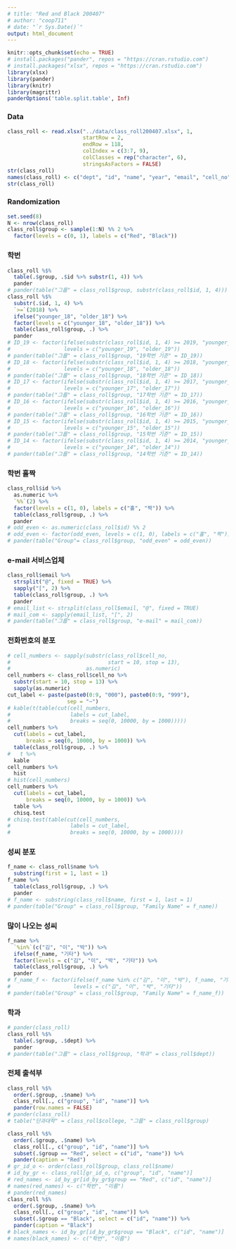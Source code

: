 ```yaml
---
# title: "Red and Black 200407"
# author: "coop711"
# date: "`r Sys.Date()`"
output: html_document
---
```


```r
knitr::opts_chunk$set(echo = TRUE)
# install.packages("pander", repos = "https://cran.rstudio.com")
# install.packages("xlsx", repos = "https://cran.rstudio.com")
library(xlsx)
library(pander)
library(knitr)
library(magrittr)
panderOptions('table.split.table', Inf)
```

### Data

```r
class_roll <- read.xlsx("../data/class_roll200407.xlsx", 1, 
                        startRow = 2, 
                        endRow = 118, 
                        colIndex = c(3:7, 9), 
                        colClasses = rep("character", 6), 
                        stringsAsFactors = FALSE)
str(class_roll)
names(class_roll) <- c("dept", "id", "name", "year", "email", "cell_no")
str(class_roll)
```

### Randomization

```r
set.seed(8)
N <- nrow(class_roll) 
class_roll$group <- sample(1:N) %% 2 %>%
  factor(levels = c(0, 1), labels = c("Red", "Black"))
```

### 학번

```r
class_roll %$%
  table(.$group, .$id %>% substr(1, 4)) %>%
  pander
# pander(table("그룹" = class_roll$group, substr(class_roll$id, 1, 4)))
class_roll %$%
  substr(.$id, 1, 4) %>%
  `>=`(2018) %>%
  ifelse("younger_18", "older_18") %>%
  factor(levels = c("younger_18", "older_18")) %>%
  table(class_roll$group, .) %>%
  pander
# ID_19 <- factor(ifelse(substr(class_roll$id, 1, 4) >= 2019, "younger_19", "older_19"), 
#                 levels = c("younger_19", "older_19"))
# pander(table("그룹" = class_roll$group, "19학번 기준" = ID_19))
# ID_18 <- factor(ifelse(substr(class_roll$id, 1, 4) >= 2018, "younger_18", "older_18"), 
#                 levels = c("younger_18", "older_18"))
# pander(table("그룹" = class_roll$group, "18학번 기준" = ID_18))
# ID_17 <- factor(ifelse(substr(class_roll$id, 1, 4) >= 2017, "younger_17", "older_17"), 
#                 levels = c("younger_17", "older_17"))
# pander(table("그룹" = class_roll$group, "17학번 기준" = ID_17))
# ID_16 <- factor(ifelse(substr(class_roll$id, 1, 4) >= 2016, "younger_16", "older_16"), 
#                 levels = c("younger_16", "older_16"))
# pander(table("그룹" = class_roll$group, "16학번 기준" = ID_16))
# ID_15 <- factor(ifelse(substr(class_roll$id, 1, 4) >= 2015, "younger_15", "older_15"), 
#                 levels = c("younger_15", "older_15"))
# pander(table("그룹" = class_roll$group, "15학번 기준" = ID_15))
# ID_14 <- factor(ifelse(substr(class_roll$id, 1, 4) >= 2014, "younger_14", "older_14"), 
#                 levels = c("younger_14", "older_14"))
# pander(table("그룹" = class_roll$group, "14학번 기준" = ID_14))
```

### 학번 홀짝

```r
class_roll$id %>%
  as.numeric %>%
  `%%`(2) %>%
  factor(levels = c(1, 0), labels = c("홀", "짝")) %>%
  table(class_roll$group, .) %>%
  pander
# odd_even <- as.numeric(class_roll$id) %% 2
# odd_even <- factor(odd_even, levels = c(1, 0), labels = c("홀", "짝"))
# pander(table("Group"= class_roll$group, "odd_even" = odd_even))
```

### e-mail 서비스업체

```r
class_roll$email %>%
  strsplit("@", fixed = TRUE) %>%
  sapply("[", 2) %>%
  table(class_roll$group, .) %>%
  pander
# email_list <- strsplit(class_roll$email, "@", fixed = TRUE)
# mail_com <- sapply(email_list, "[", 2)
# pander(table("그룹" = class_roll$group, "e-mail" = mail_com))
```

### 전화번호의 분포

```r
# cell_numbers <- sapply(substr(class_roll$cell_no, 
#                               start = 10, stop = 13),
#                        as.numeric)
cell_numbers <- class_roll$cell_no %>%
  substr(start = 10, stop = 13) %>%
  sapply(as.numeric)
cut_label <- paste(paste0(0:9, "000"), paste0(0:9, "999"), 
                   sep = "~")
# kable(t(table(cut(cell_numbers, 
#                   labels = cut_label, 
#                   breaks = seq(0, 10000, by = 1000)))))
cell_numbers %>%
  cut(labels = cut_label, 
      breaks = seq(0, 10000, by = 1000)) %>%
  table(class_roll$group, .) %>%
#   t %>%
  kable
cell_numbers %>%
  hist
# hist(cell_numbers)
cell_numbers %>%
  cut(labels = cut_label, 
      breaks = seq(0, 10000, by = 1000)) %>%
  table %>%
  chisq.test
# chisq.test(table(cut(cell_numbers, 
#                   labels = cut_label, 
#                   breaks = seq(0, 10000, by = 1000))))
```

### 성씨 분포

```r
f_name <- class_roll$name %>%
  substring(first = 1, last = 1) 
f_name %>%
  table(class_roll$group, .) %>%
  pander
# f_name <- substring(class_roll$name, first = 1, last = 1)
# pander(table("Group" = class_roll$group, "Family Name" = f_name))
```

### 많이 나오는 성씨

```r
f_name %>%
  `%in%`(c("김", "이", "박")) %>%
  ifelse(f_name, "기타") %>%
  factor(levels = c("김", "이", "박", "기타")) %>%
  table(class_roll$group, .) %>%
  pander
# f_name_f <- factor(ifelse(f_name %in% c("김", "이", "박"), f_name, "기타"), 
#                    levels = c("김", "이", "박", "기타"))
# pander(table("Group" = class_roll$group, "Family Name" = f_name_f))
```

### 학과

```r
# pander(class_roll)
class_roll %$%
  table(.$group, .$dept) %>%
  pander
# pander(table("그룹" = class_roll$group, "학과" = class_roll$dept))
```

### 전체 출석부

```r
class_roll %$%
  order(.$group, .$name) %>%
  class_roll[., c("group", "id", "name")] %>%
  pander(row.names = FALSE)
# pander(class_roll)
# table("단과대학" = class_roll$college, "그룹" = class_roll$group)
```

<P style="page-break-before:always">

```r
class_roll %$%
  order(.$group, .$name) %>%
  class_roll[., c("group", "id", "name")] %>%
  subset(.$group == "Red", select = c("id", "name")) %>%
  pander(caption = "Red")
# gr_id_o <- order(class_roll$group, class_roll$name)
# id_by_gr <- class_roll[gr_id_o, c("group", "id", "name")]
# red_names <- id_by_gr[id_by_gr$group == "Red", c("id", "name")]
# names(red_names) <- c("학번", "이름")
# pander(red_names)
class_roll %$%
  order(.$group, .$name) %>%
  class_roll[., c("group", "id", "name")] %>%
  subset(.$group == "Black", select = c("id", "name")) %>%
  pander(caption = "Black")
# black_names <- id_by_gr[id_by_gr$group == "Black", c("id", "name")]
# names(black_names) <- c("학번", "이름")
```

<!--
```r
save.image("./red_and_black_200407_data.RData")
```
-->
